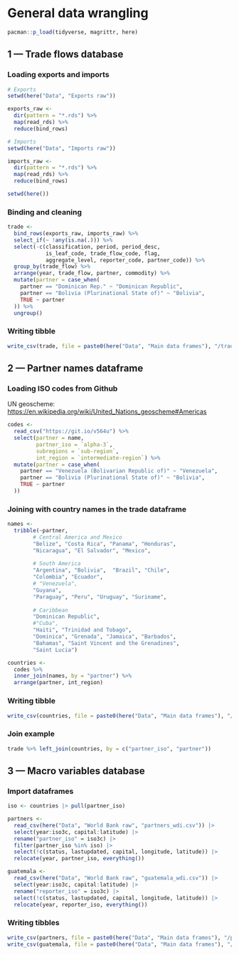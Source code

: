 # General data wrangling

```r
pacman::p_load(tidyverse, magrittr, here)
```

## 1 --- Trade flows database

### Loading exports and imports

```r
# Exports
setwd(here("Data", "Exports raw"))

exports_raw <- 
  dir(pattern = "*.rds") %>% 
  map(read_rds) %>% 
  reduce(bind_rows)

# Imports
setwd(here("Data", "Imports raw"))

imports_raw <-
  dir(pattern = "*.rds") %>%
  map(read_rds) %>%
  reduce(bind_rows)

setwd(here())
```

### Binding and cleaning

```r
trade <- 
  bind_rows(exports_raw, imports_raw) %>% 
  select_if(~ !any(is.na(.))) %>% 
  select(-c(classification, period, period_desc, 
            is_leaf_code, trade_flow_code, flag, 
            aggregate_level, reporter_code, partner_code)) %>% 
  group_by(trade_flow) %>% 
  arrange(year, trade_flow, partner, commodity) %>% 
  mutate(partner = case_when(
    partner == "Dominican Rep." ~ "Dominican Republic",
    partner == "Bolivia (Plurinational State of)" ~ "Bolivia",
    TRUE ~ partner
  )) %>% 
  ungroup()
```

### Writing tibble

```r
write_csv(trade, file = paste0(here("Data", "Main data frames"), "/trade_flows.csv"))
```

## 2 --- Partner names dataframe

### Loading ISO codes from Github

UN geoscheme: <https://en.wikipedia.org/wiki/United_Nations_geoscheme#Americas>

```r
codes <-
  read_csv("https://git.io/v564u") %>%
  select(partner = name,
         partner_iso = `alpha-3`,
         subregions = `sub-region`,
         int_region = `intermediate-region`) %>% 
  mutate(partner = case_when(
    partner == "Venezuela (Bolivarian Republic of)" ~ "Venezuela", 
    partner == "Bolivia (Plurinational State of)" ~ "Bolivia",
    TRUE ~ partner 
  ))
```

### Joining with country names in the trade dataframe

```r
names <- 
  tribble(~partner,
        # Central America and Mexico
        "Belize", "Costa Rica", "Panama", "Honduras",
        "Nicaragua", "El Salvador", "Mexico",
        
        # South America
        "Argentina", "Bolivia",  "Brazil", "Chile",
        "Colombia", "Ecuador", 
        # "Venezuela", 
        "Guyana",
        "Paraguay", "Peru", "Uruguay", "Suriname",
        
        # Caribbean
        "Dominican Republic", 
        #"Cuba", 
        "Haiti", "Trinidad and Tobago",
        "Dominica", "Grenada", "Jamaica", "Barbados",
        "Bahamas", "Saint Vincent and the Grenadines", 
        "Saint Lucia")

countries <- 
  codes %>% 
  inner_join(names, by = "partner") %>% 
  arrange(partner, int_region)
```

### Writing tibble

```r
write_csv(countries, file = paste0(here("Data", "Main data frames"), "/partners_names.csv"))
```

### Join example

```r
trade %>% left_join(countries, by = c("partner_iso", "partner"))
```

## 3 --- Macro variables database

### Import dataframes

```r
iso <- countries |> pull(partner_iso)

partners <- 
  read_csv(here("Data", "World Bank raw", "partners_wdi.csv")) |> 
  select(year:iso3c, capital:latitude) |> 
  rename("partner_iso" = iso3c) |> 
  filter(partner_iso %in% iso) |> 
  select(!c(status, lastupdated, capital, longitude, latitude)) |> 
  relocate(year, partner_iso, everything())
```

```r
guatemala <- 
  read_csv(here("Data", "World Bank raw", "guatemala_wdi.csv")) |> 
  select(year:iso3c, capital:latitude) |> 
  rename("reporter_iso" = iso3c) |> 
  select(!c(status, lastupdated, capital, longitude, latitude)) |> 
  relocate(year, reporter_iso, everything())
```

### Writing tibbles

```r
write_csv(partners, file = paste0(here("Data", "Main data frames"), "/partners_macro.csv"))
write_csv(guatemala, file = paste0(here("Data", "Main data frames"), "/gtm_macro.csv"))
```
